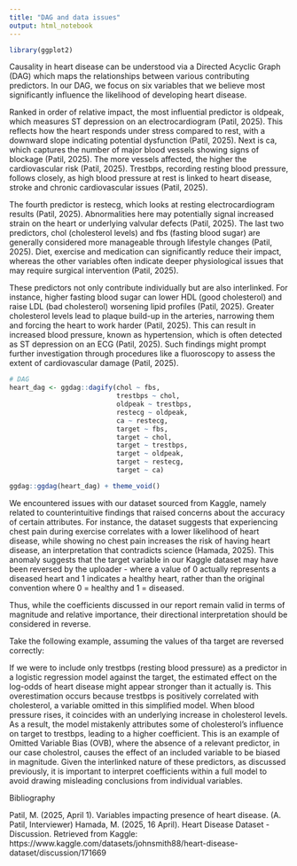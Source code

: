 ```yaml
---
title: "DAG and data issues"
output: html_notebook
---
```


```r
library(ggplot2)
```

Causality in heart disease can be understood via a Directed Acyclic Graph (DAG) which  maps the relationships between various contributing predictors. In our DAG, we focus on six  variables that we believe most significantly influence the likelihood of developing heart disease.

Ranked in order of relative impact, the most influential predictor is oldpeak, which measures ST depression on an electrocardiogram (Patil, 2025). This reflects how the heart responds under stress compared to rest, with a downward slope indicating potential dysfunction (Patil, 2025). Next is ca, which captures the number of major blood vessels showing signs of blockage (Patil, 2025). The more vessels affected, the higher the cardiovascular risk (Patil, 2025). Trestbps, recording resting blood pressure, follows closely, as high blood pressure at rest is linked to heart disease, stroke and chronic cardiovascular issues (Patil, 2025).

The fourth predictor is restecg, which looks at resting electrocardiogram results (Patil, 2025). Abnormalities here may potentially signal increased strain on the heart or underlying valvular  defects (Patil, 2025). The last two predictors, chol (cholesterol levels) and fbs (fasting blood sugar) are generally considered more manageable through lifestyle changes (Patil, 2025). Diet, exercise and medication can significantly reduce their impact, whereas the other variables often indicate deeper physiological issues that may require surgical intervention (Patil, 2025).

These predictors not only contribute individually but are also interlinked. For instance, higher fasting blood sugar can lower HDL (good cholesterol) and raise LDL (bad cholesterol) worsening lipid profiles (Patil, 2025). Greater cholesterol levels lead to plaque build-up in the arteries, narrowing them and forcing the heart to work harder (Patil, 2025). This can result in increased blood pressure, known as hypertension, which is often detected as ST depression on an ECG (Patil, 2025). Such findings might prompt further investigation through procedures like a fluoroscopy to assess the extent of cardiovascular damage (Patil, 2025).

```r
# DAG
heart_dag <- ggdag::dagify(chol ~ fbs,
                           trestbps ~ chol,
                           oldpeak ~ trestbps,
                           restecg ~ oldpeak,
                           ca ~ restecg,
                           target ~ fbs,
                           target ~ chol,
                           target ~ trestbps,
                           target ~ oldpeak, 
                           target ~ restecg,
                           target ~ ca)

ggdag::ggdag(heart_dag) + theme_void()
```

We encountered issues with our dataset sourced from Kaggle, namely related to counterintuitive findings that raised concerns about the accuracy of certain attributes. For instance, the dataset suggests that experiencing chest pain during exercise correlates with a lower likelihood of heart disease, while showing no chest pain increases the risk of having heart disease, an interpretation that contradicts science (Hamada, 2025). This anomaly suggests that the target variable in our Kaggle dataset may have been reversed by the uploader - where a value of 0 actually represents a diseased heart and 1 indicates a healthy heart, rather than the original convention where 0 = healthy and 1 = diseased.

Thus, while the coefficients discussed in our report remain valid in terms of magnitude and relative importance, their directional interpretation should be considered in reverse.

Take the following example, assuming the values of tha target are reversed correctly: 

If we were to include only trestbps (resting blood pressure) as a predictor in a logistic regression model against the target, the estimated effect on the log-odds of heart disease might appear stronger than it actually is. This overestimation occurs because trestbps is positively correlated with cholesterol, a variable omitted in this simplified model. When blood pressure rises, it coincides with an underlying increase in cholesterol levels. As a result, the model mistakenly attributes some of cholesterol's influence on target to trestbps, leading to a higher coefficient. This is an example of Omitted Variable Bias (OVB), where the absence of a relevant predictor, in our case cholestrol, causes the effect of an included variable to be biased in magnitude. Given the interlinked nature of these predictors, as discussed previously, it is important to interpret coefficients within a full model to avoid drawing misleading conclusions from individual variables.

Bibliography

Patil, M. (2025, April 1). Variables impacting presence of heart disease. (A. Patil, Interviewer)
Hamada, M. (2025, 16 April). Heart Disease Dataset - Discussion. Retrieved from Kaggle: https://www.kaggle.com/datasets/johnsmith88/heart-disease-dataset/discussion/171669
